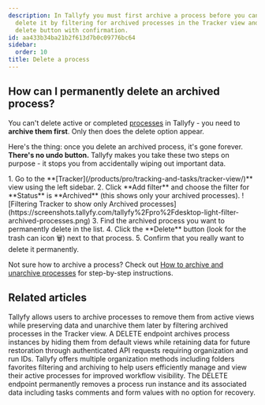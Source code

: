 ```yaml
---
description: In Tallyfy you must first archive a process before you can permanently
  delete it by filtering for archived processes in the Tracker view and clicking the
  delete button with confirmation.
id: aa433b34ba21b2f613d7b0c09776bc64
sidebar:
  order: 10
title: Delete a process
---
```



## How can I permanently delete an archived process?

You can't delete active or completed [processes](/products/pro/tracking-and-tasks/processes/) in Tallyfy - you need to **archive them first**. Only then does the delete option appear.

Here's the thing: once you delete an archived process, it's gone forever. **There's no undo button.** Tallyfy makes you take these two steps on purpose - it stops you from accidentally wiping out important data.

<Steps>
1. Go to the **[Tracker](/products/pro/tracking-and-tasks/tracker-view/)** view using the left sidebar.
2. Click **Add filter** and choose the filter for **Status** is **Archived** (this shows only your archived processes).
   ![Filtering Tracker to show only Archived processes](https://screenshots.tallyfy.com/tallyfy%2Fpro%2Fdesktop-light-filter-archived-processes.png)
3. Find the archived process you want to permanently delete in the list.
4. Click the **Delete** button (look for the trash can icon 🗑️) next to that process.
5. Confirm that you really want to delete it permanently.
</Steps>

Not sure how to archive a process? Check out [How to archive and unarchive processes](/products/pro/tracking-and-tasks/tracker-view/organize-processes/how-to-archive-and-unarchive-processes-in-tallyfy/) for step-by-step instructions.


## Related articles
<CardGrid>
<LinkTitleCard header="<b>Organize Processes > Archive and unarchive processes in Tracker view</b>" href="/products/pro/tracking-and-tasks/tracker-view/organize-processes/how-to-archive-and-unarchive-processes-in-tallyfy/" > Tallyfy allows users to archive processes to remove them from active views while preserving data and unarchive them later by filtering archived processes in the Tracker view. </LinkTitleCard>
<LinkTitleCard header="<b>Processes > Archive process</b>" href="/products/pro/integrations/open-api/code-samples/processes/archive-process/" > A DELETE endpoint archives process instances by hiding them from default views while retaining data for future restoration through authenticated API requests requiring organization and run IDs. </LinkTitleCard>
<LinkTitleCard header="<b>Tracker View > Organize processes</b>" href="/products/pro/tracking-and-tasks/tracker-view/organize-processes/" > Tallyfy offers multiple organization methods including folders favorites filtering and archiving to help users efficiently manage and view their active processes for improved workflow visibility. </LinkTitleCard>
<LinkTitleCard header="<b>Processes > Delete process</b>" href="/products/pro/integrations/open-api/code-samples/processes/delete-process/" > The DELETE endpoint permanently removes a process run instance and its associated data including tasks comments and form values with no option for recovery. </LinkTitleCard>
</CardGrid>